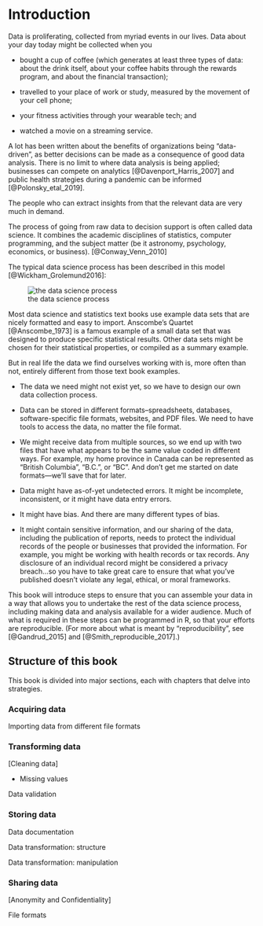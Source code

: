 
# Introduction {#intro}

Data is proliferating, collected from myriad events in our lives. Data about your day today might be collected when you 

* bought a cup of coffee (which generates at least three types of data: about the drink itself, about your coffee habits through the rewards program, and about the financial transaction); 

* travelled to your place of work or study, measured by the movement of your cell phone; 

* your fitness activities through your wearable tech; and

* watched a movie on a streaming service.

A lot has been written about the benefits of organizations being "data-driven", as better decisions can be made as a consequence of good data analysis. There is no limit to where data analysis is being applied; businesses can compete on analytics [@Davenport_Harris_2007] and public health strategies during a pandemic can be informed [@Polonsky_etal_2019].

The people who can extract insights from that the relevant data are very much in demand.

The process of going from raw data to decision support is often called data science. It combines the academic disciplines of statistics, computer programming, and the subject matter (be it astronomy, psychology, economics, or business). [@Conway_Venn_2010]

The typical data science process has been described in this model [@Wickham_Grolemund2016]:

![the data science process](data-science.png)


Most data science and statistics text books use example data sets that are nicely formatted and easy to import.  Anscombe's Quartet [@Anscombe_1973] is a famous example of a small data set that was designed to produce specific statistical results. Other data sets might be chosen for their statistical properties, or compiled as a summary example. 

But in real life the data we find ourselves working with is, more often than not, entirely different from those text book examples. 

* The data we need might not exist yet, so we have to design our own data collection process.

* Data can be stored in different formats–spreadsheets, databases, software-specific file formats, websites, and PDF files. We need to have tools to access the data, no matter the file format.

* We might receive data from multiple sources, so we end up with two files that have what appears to be the same value coded in different ways. For example, my home province in Canada can be represented as "British Columbia", "B.C.", or "BC". And don't get me started on date formats—we'll save that for later.

* Data might have as-of-yet undetected errors. It might be incomplete, inconsistent, or it might have data entry errors.

* It might have bias. And there are many different types of bias.

* It might contain sensitive information, and our sharing of the data, including the publication of reports, needs to protect the individual records of the people or businesses that provided the information. For example, you might be working with health records or tax records. Any disclosure of an individual record might be considered a privacy breach...so you have to take great care to ensure that what you've published doesn't violate any legal, ethical, or moral frameworks.


This book will introduce steps to ensure that you can assemble your data in a way that allows you to undertake the rest of the data science process, including making data and analysis available for a wider audience. Much of what is required in these steps can be programmed in R, so that your efforts are reproducible. (For more about what is meant by "reproducibility", see  [@Gandrud_2015] and [@Smith_reproducible_2017].)



## Structure of this book

This book is divided into major sections, each with chapters that delve into strategies.

### Acquiring data

[Collecting data]: designing your own original data collection

Importing data from different file formats

[Webscraping]: pulling data from websites


### Transforming data

[Cleaning data]

* Missing values

Data validation

### Storing data

Data documentation

Data transformation: structure

Data transformation: manipulation

### Sharing data

[Anonymity and Confidentiality]

File formats







